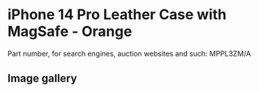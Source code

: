 
# iPhone 14 Pro Leather Case with MagSafe - Orange

Part number, for search engines, auction websites and such: MPPL3ZM/A

## Image gallery

<div style={{ width: "768px" }}>
  <GalleryComponent
    images={[
      {
        original: "/everysource/MPPL3.webp",
        thumbnail: "/everypreview/MPPL3.webp",
      },
      {
        original: "/everysource/MPPL3_AV1.webp",
        thumbnail: "/everypreview/MPPL3_AV1.webp",
      },
      {
        original: "/everysource/MPPL3_AV2.webp",
        thumbnail: "/everypreview/MPPL3_AV2.webp",
      },
      {
        original: "/everysource/MPPL3_AV3.webp",
        thumbnail: "/everypreview/MPPL3_AV3.webp",
      },
      {
        original: "/everysource/MPPL3_AV4.webp",
        thumbnail: "/everypreview/MPPL3_AV4.webp",
      },
      {
        original: "/everysource/MPPL3_AV5.webp",
        thumbnail: "/everypreview/MPPL3_AV5.webp",
      }
    ]}
  />
</div>